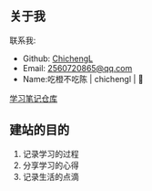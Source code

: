 
<YearProgress />

## 关于我

联系我:

- Github: [ChichengL](https://github.com/ChichengL)
- Email: 2560720865@qq.com
- Name:吃橙不吃陈 | chichengl | 🍊

[学习笔记仓库](https://github.com/ChichengL/All-Notes)

## 建站的目的

1. 记录学习的过程
2. 分享学习的心得
3. 记录生活的点滴

